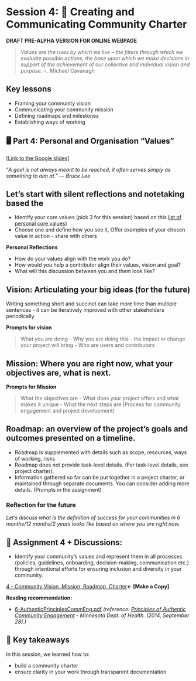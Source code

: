 # Session 4:  📜 Creating and Communicating Community Charter

**DRAFT PRE-ALPHA VERSION FOR ONLINE WEBPAGE**

> *Values are the rules by which we live – the filters through which we evaluate possible actions, the base upon which we make decisions in support of the achievement of our collective and individual vision and purpose.* –_ Michael Cavanagh

## Key lessons

* Framing your community vision
* Communicating your community mission
* Defining roadmaps and milestones
* Establishing ways of working

## 🖥 Part 4: Personal and Organisation “Values” 

[[Link to the Google slides]](https://docs.google.com/presentation/d/1JZt3HQMKg_6Eu3ctHH3PUv-9LgdTwFpyYhkrOwf5AUs/edit?usp=sharing)

"_A goal is not always meant to be reached, it often serves simply as something to aim at." ― Bruce Lee_

## Let's start with silent reflections and notetaking based the

* Identify your core values (pick 3 for this session) based on this [list of personal core values](https://thehappinessplanner.co.uk/pages/list-of-core-values))
* Choose one and define how you see it, Offer examples of your chosen value in action - share with others

**Personal Reflections**

* How do your values align with the work you do?
* How would you help a contributor align their values, vision and goal?
* What will this discussion between you and them look like?

## Vision: Articulating your big ideas (for the future)

Writing something short and succinct can take more time than multiple sentences - it can be iteratively improved with other stakeholders periodically.

**Prompts for vision**

> What you are doing - Why you are doing this - the impact or change your project will bring - Who are users and contributors

## Mission: Where you are right now, what your objectives are, what is next.

**Prompts for Mission**

> What the objectives are - What does your project offers and what makes it unique - What the next steps are (Process for community engagement and project development)

## Roadmap: an overview of the project's goals and outcomes presented on a timeline.

* Roadmap is supplemented with details such as scope, resources, ways of working, risks
* Roadmap does not provide task-level details. (For task-level details, see project charter).
* Information gathered so far can be put together in a project charter, or maintained through separate documents. You can consider adding more details. (Prompts in the assignment)

### Reflection for the future

*Let's discuss what is the definition of success for your communities in 6 months/12 months/2 years looks like based on where you are right now.*

## 📝 **Assignment 4 + Discussions:** 

* Identify your community's values and represent them in all processes (policies, guidelines, onboarding, decision-making, communication etc.) through intentional efforts for ensuring inclusion and diversity in your community.

[4 - Community Vision, Mission, Roadmap, Charter](https://docs.google.com/document/d/1c5NDGUnVc-L5DPop3UvpgOw3XuZHrY5B1wQ9mBWWoXg/edit?usp=sharing)**← [Make a Copy]**

**Reading recommendation:**

* [6-AuthenticPrinciplesCommEng.pdf](https://drive.google.com/file/d/1dzTWPNXwPCAMZJBiEBf0a4c_y9F3Bvk1/view?usp=sharing) _(reference:_ [_Principles of Authentic Community Engagement_](https://www.health.state.mn.us/communities/practice/resources/phqitoolbox/authenticprinciples.html) _- Minnesota Dept. of Health. (2014, September 28).)_

## 🏡 Key takeaways

In this session, we learned how to:

* build a community charter 
* ensure clarity in your work through transparent documentation